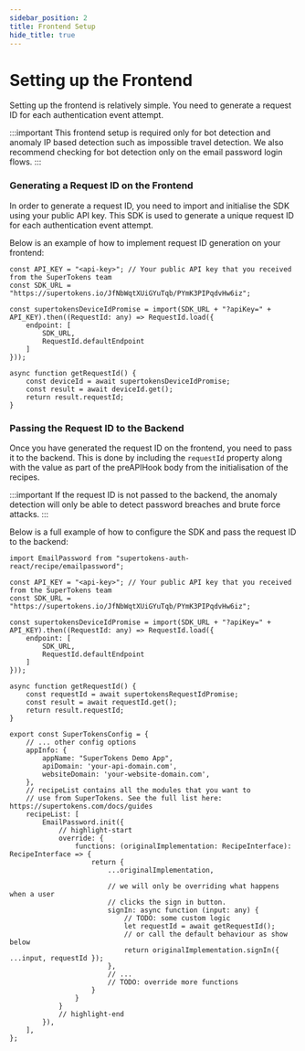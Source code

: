```yaml
---
sidebar_position: 2
title: Frontend Setup
hide_title: true
---
```


# Setting up the Frontend

Setting up the frontend is relatively simple. You need to generate a request ID for each authentication event attempt. 

:::important
This frontend setup is required only for bot detection and anomaly IP based detection such as impossible travel detection. We also recommend checking for bot detection only on the email password login flows. 
:::

### Generating a Request ID on the Frontend

In order to generate a request ID, you need to import and initialise the SDK using your public API key. This SDK is used to generate a unique request ID for each authentication event attempt.

Below is an example of how to implement request ID generation on your frontend:


```tsx
const API_KEY = "<api-key>"; // Your public API key that you received from the SuperTokens team
const SDK_URL = "https://supertokens.io/JfNbWqtXUiGYuTqb/PYmK3PIPqdvHw6iz";

const supertokensDeviceIdPromise = import(SDK_URL + "?apiKey=" + API_KEY).then((RequestId: any) => RequestId.load({
    endpoint: [
        SDK_URL,
        RequestId.defaultEndpoint
    ]
}));

async function getRequestId() {
    const deviceId = await supertokensDeviceIdPromise;
    const result = await deviceId.get();
    return result.requestId;
}
```

### Passing the Request ID to the Backend

Once you have generated the request ID on the frontend, you need to pass it to the backend. This is done by including the `requestId` property along with the value as part of the preAPIHook body from the initialisation of the recipes.

:::important
If the request ID is not passed to the backend, the anomaly detection will only be able to detect password breaches and brute force attacks.
:::

Below is a full example of how to configure the SDK and pass the request ID to the backend:
```tsx
import EmailPassword from "supertokens-auth-react/recipe/emailpassword";

const API_KEY = "<api-key>"; // Your public API key that you received from the SuperTokens team
const SDK_URL = "https://supertokens.io/JfNbWqtXUiGYuTqb/PYmK3PIPqdvHw6iz";

const supertokensDeviceIdPromise = import(SDK_URL + "?apiKey=" + API_KEY).then((RequestId: any) => RequestId.load({
    endpoint: [
        SDK_URL,
        RequestId.defaultEndpoint
    ]
}));

async function getRequestId() {
    const requestId = await supertokensRequestIdPromise;
    const result = await requestId.get();
    return result.requestId;
}

export const SuperTokensConfig = {
    // ... other config options
    appInfo: {
        appName: "SuperTokens Demo App",
        apiDomain: 'your-api-domain.com',
        websiteDomain: 'your-website-domain.com',
    },
    // recipeList contains all the modules that you want to
    // use from SuperTokens. See the full list here: https://supertokens.com/docs/guides
    recipeList: [
        EmailPassword.init({
            // highlight-start
            override: {
                functions: (originalImplementation: RecipeInterface): RecipeInterface => {
                    return {
                        ...originalImplementation,
                        
                        // we will only be overriding what happens when a user
                        // clicks the sign in button.
                        signIn: async function (input: any) {
                            // TODO: some custom logic
                            let requestId = await getRequestId();
                            // or call the default behaviour as show below
                            return originalImplementation.signIn({ ...input, requestId });
                        },
                        // ...
                        // TODO: override more functions
                    }
                }
            }
            // highlight-end
        }),
    ],
};
```